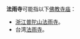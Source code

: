 '''法雨寺'''可能指以下[[佛教寺庙|佛教寺庙]]：
*[[浙江|浙江]][[普陀山|普陀山]][[法雨寺_(普陀山)|法雨寺]]。
*台湾[[法雨寺_(台北市)|法雨寺]]。

{{disambig|Cat=三字佛寺消歧義|F}}